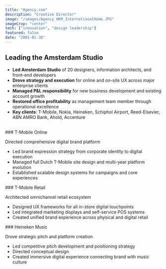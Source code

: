 ```yaml
---
title: "Agency.com"
description: "Creative Director"
image: "/images/Agency_HKM_InternationalHome.JPG"
imageCrop: "center"
tech: ["innovation", "design leadership"]
featured: false
date: "2001-01-30"
---
```


## Leading the Amsterdam Studio

- **Led Amsterdam Studio** of 20 designers, information architects, and front-end developers
- **Drove strategy and execution** for online and on-site UX across major enterprise clients
- **Managed P&L responsibility** for new business development and existing account growth
- **Restored office profitability** as management team member through operational excellence
- **Key clients**: T-Mobile, Nokia, Heineken, Schiphol Airport, Reed-Elsevier, ABN AMRO Bank, Ahold, Accenture
<br />

<ImageGallery>
 <div>
 ### T-Mobile Online

 Directed comprehensive digital brand platform
 - Led brand expression strategy from corporate identity to digital execution
 - Managed full Dutch T-Mobile site design and multi-year platform evolution
 - Established scalable design systems for campaigns and core experiences
 </div>

 <div>
   <MDXImage
     src="/images/AgencyTMO_MOOD1b.jpg"
     alt="T-Mobile brand exploration"
     height="auto"
     className="border-2 border-gray-300 dark:border-gray-600"
   />

   <MDXImage
     src="/images/AgencyTMO_home_200401.png"
     alt="T-Mobile homepage design"
     className="border-2 border-gray-300 dark:border-gray-600"
   />
 </div>
</ImageGallery>

<ImageGallery>
 <div>
 ### T-Mobile Retail

 Architected omnichannel retail ecosystem
 - Designed UX frameworks for all in-store digital touchpoints
 - Led integrated marketing displays and self-service POS systems
 - Created unified brand experience across physical and digital retail
 </div>

 <MDXImage
   src="/images/Agencyt-shop_photo.jpg"
   alt="T-Mobile retail experience"
 />
</ImageGallery>

<ImageGallery>
 <div>
 ### Heineken Music

 Drove strategic pitch and platform creation
 - Led competitive pitch development and positioning strategy
 - Directed conceptual design
 - Created immersive digital experience connecting brand with music culture
 </div>

 <MDXImage
   src="/images/Agency_HKM_InternationalHome.JPG"
   alt="Heineken Music platform"
 />
</ImageGallery>